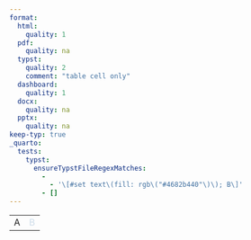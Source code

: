 ```yaml
---
format:
  html:
    quality: 1
  pdf:
    quality: na
  typst:
    quality: 2
    comment: "table cell only"
  dashboard:
    quality: 1
  docx:
    quality: na
  pptx:
    quality: na
keep-typ: true
_quarto:
  tests:
    typst:
      ensureTypstFileRegexMatches:
        -
          - '\[#set text\(fill: rgb\("#4682b440"\)\); B\]'
        - []
---
```


```{=html}
<table>
    <tr><td>A</td><td style="color: #4682b480; opacity: 0.5">B</td></tr>
</table>
```

